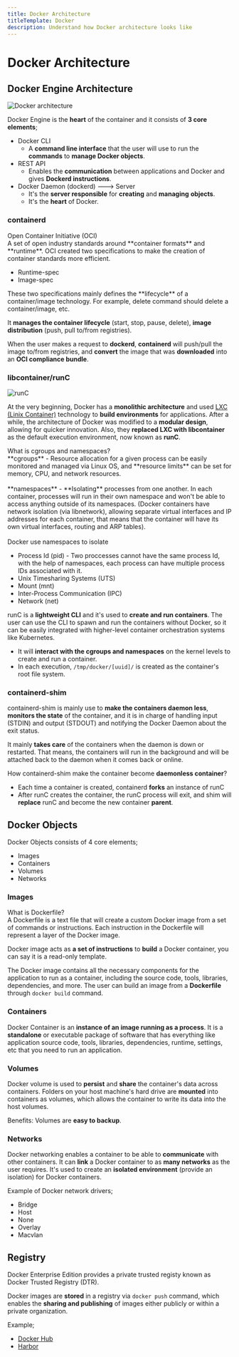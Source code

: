 ```yaml
---
title: Docker Architecture
titleTemplate: Docker
description: Understand how Docker architecture looks like
---
```



# Docker Architecture

## Docker Engine Architecture

![Docker architecture](/docs/docker/architecture.gif)

Docker Engine is the **heart** of the container and it consists of **3 core elements**;

- Docker CLI
  - A **command line interface** that the user will use to run the **commands** to **manage Docker objects**.
- REST API
  - Enables the **communication** between applications and Docker and gives **Dockerd instructions**.
- Docker Daemon (dockerd) ---> Server
  - It's the **server responsible** for **creating** and **managing** **objects**.
  - It's the **heart** of Docker.

### containerd

<Callout type="info" emoji="ℹ️">
  <div>Open Container Initiative (OCI)</div>
  <div>
    A set of open industry standards around **container formats** and
    **runtime**. OCI created two specifications to make the creation of
    container standards more efficient.
    <ul className="list-disc pl-9">
      <li>Runtime-spec</li>
      <li>Image-spec</li>
    </ul>
  </div>
  <div>
    These two specifications mainly defines the **lifecycle** of a
    container/image technology. For example, delete command should delete a
    container/image, etc.
  </div>
</Callout>

It **manages the container lifecycle** (start, stop, pause, delete), **image distribution** (push, pull to/from registries).

When the user makes a request to **dockerd**, **containerd** will push/pull the image to/from registries, and **convert** the image that was **downloaded** into an **OCI compliance bundle**.

### libcontainer/runC

![runC](/docs/docker/runc.gif)

At the very beginning, Docker has a **monolithic architecture** and used [LXC (Linix Container)](https://linuxcontainers.org/lxc/introduction/) technology to **build environments** for applications. After a while, the architecture of Docker was modified to a **modular design**, allowing for quicker innovation. Also, they **replaced LXC with libcontainer** as the default execution environment, now known as **runC**.

<Callout type="info" emoji="ℹ️">
  <div>What is cgroups and namespaces?</div>
  <div>
    **cgroups** - Resource allocation for a given process can be easily
    monitored and managed via Linux OS, and **resource limits** can be set for
    memory, CPU, and network resources.
  </div>
  <br />
  <div>
    **namespaces** - **Isolating** processes from one another. In each
    container, processes will run in their own namespace and won't be able to
    access anything outside of its namespaces. (Docker containers have network
    isolation (via libnetwork), allowing separate virtual interfaces and IP
    addresses for each container, that means that the container will have its
    own virtual interfaces, routing and ARP tables).
  </div>
  <br />
  <div>
    Docker use namespaces to isolate
    <ul className="list-disc pl-9">
      <li>
        Process Id (pid) - Two proccesses cannot have the same process Id, with
        the help of namespaces, each process can have multiple process IDs
        associated with it.
      </li>
      <li>Unix Timesharing Systems (UTS)</li>
      <li>Mount (mnt)</li>
      <li>Inter-Process Communication (IPC)</li>
      <li>Network (net)</li>
    </ul>
  </div>
</Callout>

runC is a **lightweight CLI** and it's used to **create and run containers**. The user can use the CLI to spawn and run the containers without Docker, so it can be easily integrated with higher-level container orchestration systems like Kubernetes.

- It will **interact with the cgroups and namespaces** on the kernel levels to create and run a container.
- In each execution, `/tmp/docker/[uuid]/` is created as the container's root file system.

### containerd-shim

containerd-shim is mainly use to **make the containers daemon less**, **monitors the state** of the container, and it is in charge of handling input (STDIN) and output (STDOUT) and notifying the Docker Daemon about the exit status.

It mainly **takes care** of the containers when the daemon is down or restarted. That means, the containers will run in the background and will be attached back to the daemon when it comes back or online.

How containerd-shim make the container become **daemonless container**?

- Each time a container is created, containerd **forks** an instance of runC
- After runC creates the container, the runC process will exit, and shim will **replace** runC and become the new container **parent**.

## Docker Objects

Docker Objects consists of 4 core elements;

- Images
- Containers
- Volumes
- Networks

### Images

<Callout type="info" emoji="ℹ️">
  <div>What is Dockerfile?</div>
  <div>
    A Dockerfile is a text file that will create a custom Docker image from a
    set of commands or instructions. Each instruction in the Dockerfile will
    represent a layer of the Docker image.
  </div>
</Callout>

Docker image acts as **a set of instructions** to **build** a Docker container, you can say it is a read-only template.

The Docker image contains all the necessary components for the application to run as a container, including the source code, tools, libraries, dependencies, and more. The user can build an image from a **Dockerfile** through `docker build` command.

### Containers

Docker Container is an **instance of an image running as a process**. It is a **standalone** or executable package of software that has everything like application source code, tools, libraries, dependencies, runtime, settings, etc that you need to run an application.

### Volumes

Docker volume is used to **persist** and **share** the container's data across containers. Folders on your host machine's hard drive are **mounted** into containers as volumes, which allows the container to write its data into the host volumes.

Benefits: Volumes are **easy to backup**.

### Networks

Docker networking enables a container to be able to **communicate** with other containers. It can **link** a Docker container to as **many networks** as the user requires. It's used to create an **isolated environment** (provide an isolation) for Docker containers.

Example of Docker network drivers;

- Bridge
- Host
- None
- Overlay
- Macvlan

## Registry

<Callout type="info" emoji="ℹ️">
  <div>
    Docker Enterprise Edition provides a private trusted registy known as Docker
    Trusted Registry (DTR).
  </div>
</Callout>

Docker images are **stored** in a registry via `docker push` command, which enables the **sharing and publishing** of images either publicly or within a private organization.

Example;

- [Docker Hub](https://hub.docker.com/)
- [Harbor](https://goharbor.io/)

